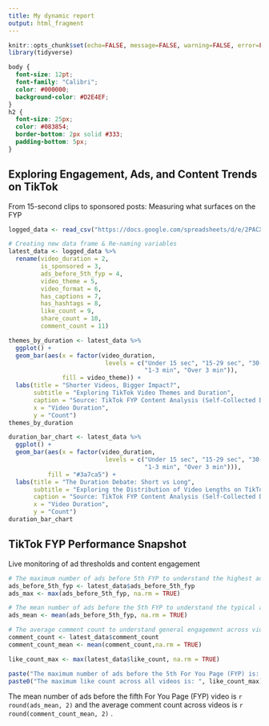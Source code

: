 ---
title: My dynamic report
output: html_fragment
---

```{r setup, include=FALSE}
knitr::opts_chunk$set(echo=FALSE, message=FALSE, warning=FALSE, error=FALSE)
library(tidyverse)
```

```{css echo=FALSE}
body {
  font-size: 12pt;
  font-family: "Calibri";
  color: #000000;
  background-color: #D2E4EF;
}
h2 {
  font-size: 25px;
  color: #083854;
  border-bottom: 2px solid #333;
  padding-bottom: 5px;
}

```

## Exploring Engagement, Ads, and Content Trends on TikTok
From 15-second clips to sponsored posts: Measuring what surfaces on the FYP
```{r}
logged_data <- read_csv("https://docs.google.com/spreadsheets/d/e/2PACX-1vTDYE3S0F4zhOhNt6YOB2c0fUG2vQ0ziwd4CWJSvPtnLxaMIw1UoO4BawcK3U347uUIOt6kaDOMeNxZ/pub?output=csv")

# Creating new data frame & Re-naming variables
latest_data <- logged_data %>%
  rename(video_duration = 2,
         is_sponsored = 3,
         ads_before_5th_fyp = 4,
         video_theme = 5,
         video_format = 6,
         has_captions = 7,
         has_hashtags = 8,
         like_count = 9,
         share_count = 10,
         comment_count = 11)
```


```{r,fig.height=5, fig.width = 12}
themes_by_duration <- latest_data %>%
  ggplot() +
  geom_bar(aes(x = factor(video_duration, 
                           levels = c("Under 15 sec", "15-29 sec", "30-59 sec", 
                                      "1-3 min", "Over 3 min")), 
               fill = video_theme)) +
  labs(title = "Shorter Videos, Bigger Impact?",
       subtitle = "Exploring TikTok Video Themes and Duration",
       caption = "Source: TikTok FYP Content Analysis (Self-Collected Data)",
       x = "Video Duration",
       y = "Count")
themes_by_duration

```

```{r,fig.height=5, fig.width = 12}
duration_bar_chart <- latest_data %>%
  ggplot() +
  geom_bar(aes(x = factor(video_duration, 
                           levels = c("Under 15 sec", "15-29 sec", "30-59 sec", 
                                      "1-3 min", "Over 3 min"))), 
           fill = "#3a7ca5") +
  labs(title = "The Duration Debate: Short vs Long",
       subtitle = "Exploring the Distribution of Video Lengths on TikTok's For You Page (FYP)",
       caption = "Source: TikTok FYP Content Analysis (Self-Collected Data)",
       x = "Video Duration",
       y = "Count")
duration_bar_chart
```


## TikTok FYP Performance Snapshot
Live monitoring of ad thresholds and content engagement


```{r}
# The maximum number of ads before 5th FYP to understand the highest ad count.
ads_before_5th_fyp <- latest_data$ads_before_5th_fyp
ads_max <- max(ads_before_5th_fyp, na.rm = TRUE)

# The mean number of ads before the 5th FYP to understand the typical ad exposure in the data
ads_mean <- mean(ads_before_5th_fyp, na.rm = TRUE)

# The average comment count to understand general engagement across videos.
comment_count <- latest_data$comment_count
comment_count_mean <- mean(comment_count,na.rm = TRUE)

like_count_max <- max(latest_data$like_count, na.rm = TRUE)

paste("The maximum number of ads before the 5th For You Page (FYP) is: ", ads_max)
paste0("The maximum like count across all videos is: ", like_count_max) 
```

The mean number of ads before the fifth For You Page (FYP) video is `r round(ads_mean, 2)` and the average comment count across videos is `r round(comment_count_mean, 2)` .
